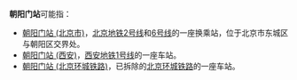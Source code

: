 '''朝阳门站'''可能指：
*[[朝阳门站_(北京市)|朝阳门站 (北京市)]]，[[北京地铁|北京地铁]][[北京地铁2号线|2号线]]和[[北京地铁6号线|6号线]]的一座换乘站，位于北京市东城区与朝阳区交界处。
*[[朝阳门站_(西安)|朝阳门站 (西安)]]，[[西安地铁|西安地铁]][[西安地铁1号线|1号线]]的一座车站。
*[[朝阳门站_(北京环城铁路)|朝阳门站 (北京环城铁路)]]，已拆除的[[北京环城铁路|北京环城铁路]]的一座车站。
{{disambig|cat=四字车站名消歧义}}